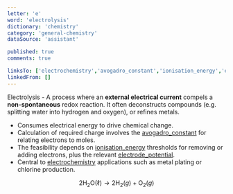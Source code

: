 ```yaml
---
letter: 'e'
word: 'electrolysis'
dictionary: 'chemistry'
category: 'general-chemistry'
dataSource: 'assistant'

published: true
comments: true

linksTo: ['electrochemistry','avogadro_constant','ionisation_energy','electrode_potential']
linkedFrom: []
---
```


<a id="electrolysis">Electrolysis</a> - A process where an **external electrical current** compels a **non-spontaneous** redox reaction. It often deconstructs compounds (e.g. splitting water into hydrogen and oxygen), or refines metals.

- Consumes electrical energy to drive chemical change.
- Calculation of required charge involves the [avogadro_constant](#avogadro_constant) for relating electrons to moles.
- The feasibility depends on [ionisation_energy](#ionisation_energy) thresholds for removing or adding electrons, plus the relevant [electrode_potential](#electrode_potential).
- Central to [electrochemistry](#electrochemistry) applications such as metal plating or chlorine production.

$$
\text{2H}_2\text{O}(\ell) \rightarrow 2\text{H}_2(g) + \text{O}_2(g)
$$
